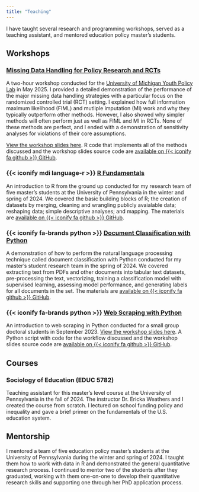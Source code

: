 ```yaml
---
title: "Teaching"
---
```


I have taught several research and programming workshops, served as a teaching assistant, and mentored education policy master's students.

## Workshops

### [Missing Data Handling for Policy Research and RCTs](https://davidloeb-missing-data-wkshp.share.connect.posit.cloud/){target="_blank"}

A two-hour workshop conducted for the [University of Michigan Youth Policy Lab](https://youthpolicylab.umich.edu){target="_blank"} in May 2025. I provided a detailed demonstration of the performance of the major missing data handling strategies with a particular focus on the randomized controlled trial (RCT) setting. I explained how full information maximum likelihood (FIML) and mutliple imputation (MI) work and why they typically outperform other methods. However, I also showed why simpler methods will often perform just as well as FIML and MI in RCTs. None of these methods are perfect, and I ended with a demonstration of sensitivity analyses for violations of their core assumptions.

[View the workshop slides here](https://davidloeb-missing-data-wkshp.share.connect.posit.cloud/){target="_blank"}. R code that implements all of the methods discussed and the workshop slides source code are [available on {{< iconify fa github >}} GitHub](https://github.com/david-loeb/missing-data-wkshp){target="_blank"}.

### {{< iconify mdi language-r >}} [R Fundamentals](https://github.com/david-loeb/r-fundamentals-wkshp){target="_blank"}

An introduction to R from the ground up conducted for my research team of five master's students at the University of Pennsylvania in the winter and spring of 2024. We covered the basic building blocks of R; the creation of datasets by merging, cleaning and wrangling publicly avaialable data; reshaping data; simple descriptive analyses; and mapping. The materials are [available on {{< iconify fa github >}} GitHub](https://github.com/david-loeb/r-fundamentals-wkshp){target="_blank"}.

### {{< iconify fa-brands python >}} [Document Classification with Python](https://github.com/david-loeb/doc-classification-py-wkshp){target="_blank"}

A demonstration of how to perform the natural language processing technique called document classification with Python conducted for my master's student research team in the spring of 2024. We covered extracting text from PDFs and other documents into tabular text datasets, pre-processing the text, vectorizing, training a classification model with supervised learning, assessing model performance, and generating labels for all documents in the set. The materials are [available on {{< iconify fa github >}} GitHub](https://github.com/david-loeb/doc-classification-py-wkshp){target="_blank"}.

### {{< iconify fa-brands python >}} [Web Scraping with Python](https://davidloeb-web-scraping-py-wkshp.share.connect.posit.cloud/){target="_blank"}

An introduction to web scraping in Python conducted for a small group doctoral students in September 2023. [View the workshop slides here](https://davidloeb-web-scraping-py-wkshp.share.connect.posit.cloud/){target="_blank"}. A Python script with code for the workflow discussed and the workshop slides source code are [available on {{< iconify fa github >}} GitHub](https://github.com/david-loeb/web-scraping-py-wkshp){target="_blank"}.

## Courses

### Sociology of Education (EDUC 5782)

Teaching assistant for this master's level course at the University of Pennsylvania in the fall of 2024. The instructor Dr. Ericka Weathers and I created the course from scratch. I lectured on school funding policy and inequality and gave a brief primer on the fundamentals of the U.S. education system.

## Mentorship

I mentored a team of five education policy master's students at the University of Pennsylvania during the winter and spring of 2024. I taught them how to work with data in R and demonstrated the general quantitative research process. I continued to mentor two of the students after they graduated, working with them one-on-one to develop their quantitative research skills and supporting one through her PhD application process.